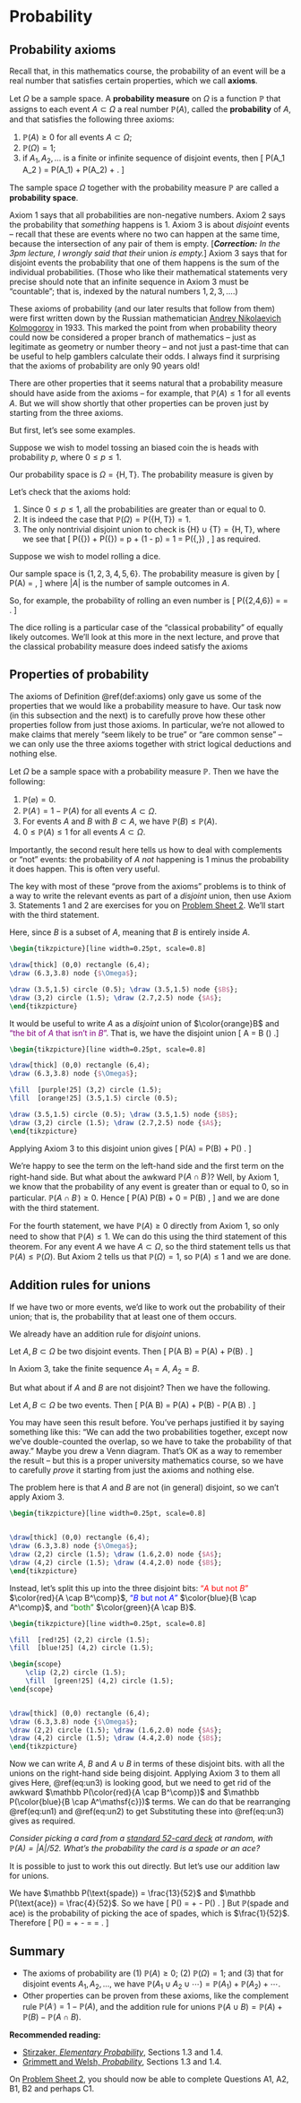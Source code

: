# Probability  {#L04-probability}



## Probability axioms  {#axioms}


Recall that, in this mathematics course, the probability of an event will be a real number that satisfies certain properties, which we call **axioms**.

::: {.definition #axioms}
Let $\Omega$ be a sample space. A **probability measure** on $\Omega$ is a function $\mathbb P$ that assigns to each event $A \subset \Omega$ a real number $\mathbb P(A)$, called the **probability** of $A$, and that satisfies the following three axioms:

1. $\mathbb P(A) \geq 0$ for all events $A \subset \Omega$;
1. $\mathbb P(\Omega) = 1$;
1. if $A_1, A_2, \dots$ is a finite or infinite sequence of disjoint events, then
\[ \mathbb P(A_1 \cup A_2 \cup \cdots) = \mathbb P(A_1) + \mathbb P(A_2) + \cdots . \]

The sample space $\Omega$ together with the probability measure $\mathbb P$ are called a **probability space**.
:::

Axiom 1 says that all probabilities are non-negative numbers. Axiom 2 says the probability that *something* happens is 1. Axiom 3 is about *disjoint* events -- recall that these are events where no two can happen at the same time, because the intersection of any pair of them is empty. [***Correction:** In the 3pm lecture, I wrongly said that their* union *is empty.*] Axiom 3 says that for disjoint events the probability that one of them happens is the sum of the individual probabilities. (Those who like their mathematical statements very precise should note that an infinite sequence in Axiom 3 must be "countable"; that is, indexed by the natural numbers $1, 2, 3, \dots$.)

These axioms of probability (and our later results that follow from them) were first written down by the Russian mathematician [Andrey Nikolaevich Kolmogorov](https://mathshistory.st-andrews.ac.uk/Biographies/Kolmogorov/) in 1933. This marked the point from when probability theory could now be considered a proper branch of mathematics -- just as legitimate as geometry or number theory -- and not just a past-time that can be useful to help gamblers calculate their odds. I always find it surprising that the axioms of probability are only 90 years old!

There are other properties that it seems natural that a probability measure should have aside from the axioms -- for example, that $\mathbb P(A) \leq 1$ for all events $A$. But we will show shortly that other properties can be proven just by starting from the three axioms.

But first, let's see some examples.

::: {.example}
Suppose we wish to model tossing an biased coin the is heads with probability $p$, where $0 \leq p \leq 1$.

Our probability space is $\Omega = \{\text{H}, \text{T}\}$. The probability measure is given by
\begin{align*}
   \mathbb P(\varnothing) &= 0  &  \mathbb P(\{\text{H}\}) &= p \\
   \mathbb P(\{\text{T}\}) &= 1 - p  &  \mathbb P(\{\text{H},\text{T}\})  &= 1 .
\end{align*}

Let's check that the axioms hold:

1. Since $0 \leq p \leq 1$, all the probabilities are greater than or equal to 0.
1. It is indeed the case that $\mathbb P(\Omega) = \mathbb P(\{\text{H},\text{T}\}) = 1$.
1. The only nontrivial disjoint union to check is $\{\text{H}\} \cup \{\text{T}\} = \{\text{H},\text{T}\}$, where we see that
\[ \mathbb P(\{\text{H}\}) + \mathbb P(\{\text{T}\}) = p + (1 - p) = 1 = \mathbb P(\{\text{H},\text{T}\}) , \]
as required.
:::

::: {.example}
Suppose we wish to model rolling a dice.

Our sample space is $\{1,2,3,4,5,6\}$. The probability measure is given by
\[ \mathbb P(A) = \frac{|A|}{6} , \]
where $|A|$ is the number of sample outcomes in $A$.

So, for example, the probability of rolling an even number is 
\[ \mathbb P(\{2,4,6\}) = \frac36 = \frac12 . \]
:::

The dice rolling is a particular case of the "classical probability" of equally likely outcomes. We'll look at this more in the next lecture, and prove that the classical probability measure does indeed satisfy the axioms


## Properties of probability {#prob-properties}



The axioms of Definition \@ref(def:axioms) only gave us some of the properties that we would like a probability measure to have. Our task now (in this subsection and the next) is to carefully prove how these other properties follow from just those axioms. In particular, we're not allowed to make claims that merely "seem likely to be true" or "are common sense" -- we can only use the three axioms together with strict logical deductions and nothing else.

::: {.theorem}
Let $\Omega$ be a sample space with a probability measure $\mathbb P$. Then we have the following:

1. $\mathbb P(\varnothing) = 0$.
1. $\mathbb P(A^\comp) = 1 - \mathbb P(A)$ for all events $A \subset \Omega$.
1. For events $A$ and $B$ with $B \subset A$, we have $\mathbb P(B) \leq \mathbb P(A)$.
1. $0 \leq \mathbb P(A) \leq 1$ for all events $A \subset \Omega$.
:::

Importantly, the second result here tells us how to deal with complements or "not" events: the probability of $A$ *not* happening is 1 minus the probability it does happen. This is often very useful.

::: {.proof}
The key with most of these "prove from the axioms" problems is to think of a way to write the relevant events as part of a *disjoint* union, then use Axiom 3. Statements 1 and 2 are exercises for you on [Problem Sheet 2](#P2). We'll start with the third statement.

Here, since $B$ is a subset of $A$, meaning that $B$ is entirely inside $A$. 

```tikz
\begin{tikzpicture}[line width=0.25pt, scale=0.8]

\draw[thick] (0,0) rectangle (6,4);
\draw (6.3,3.8) node {$\Omega$};

\draw (3.5,1.5) circle (0.5); \draw (3.5,1.5) node {$B$};
\draw (3,2) circle (1.5); \draw (2.7,2.5) node {$A$};
\end{tikzpicture}
```

It would be useful to write $A$ as a *disjoint* union of $\color{orange}B$ and <span style="color: purple;">"the bit of $A$ that isn't in $B$"</span>. That is, we have the disjoint union
\[ A = \color{orange}B \cup (\color{purple}{A \cap B^\comp}) .\]

```tikz
\begin{tikzpicture}[line width=0.25pt, scale=0.8]

\draw[thick] (0,0) rectangle (6,4);
\draw (6.3,3.8) node {$\Omega$};

\fill  [purple!25] (3,2) circle (1.5); 
\fill  [orange!25] (3.5,1.5) circle (0.5); 

\draw (3.5,1.5) circle (0.5); \draw (3.5,1.5) node {$B$};
\draw (3,2) circle (1.5); \draw (2.7,2.5) node {$A$};
\end{tikzpicture}
```

Applying Axiom 3 to this disjoint union gives
\[ \mathbb P(A) =  \mathbb P(\color{orange}B) + \mathbb P(\color{purple}{A \cap B^\comp}) . \]

We're happy to see the term on the left-hand side and the first term on the right-hand side. But what about the awkward $\mathbb P(A \cap B^\comp)$? Well, by Axiom 1, we know that the probability of any event is greater than or equal to 0, so in particular. $\mathbb P(A \cap B^\comp) \geq 0$. Hence
\[ \mathbb P(A)  \geq \mathbb P(B) + 0 = \mathbb P(B) , \]
and we are done with the third statement.

For the fourth statement, we have $\mathbb P(A) \geq 0$ directly from Axiom 1, so only need to show that $\mathbb P(A) \leq 1$. We can do this using the third statement of this theorem. For any event $A$ we have $A \subset \Omega$, so the third statement tells us that $\mathbb P(A) \leq \mathbb P(\Omega)$. But Axiom 2 tells us that $\mathbb P(\Omega) = 1$, so $\mathbb P(A) \leq 1$ and we are done.
:::


## Addition rules for unions  {#addition}


If we have two or more events, we'd like to work out the probability of their union; that is, the probability that at least one of them occurs.

We already have an addition rule for *disjoint* unions.

::: {.theorem}
Let $A, B \subset \Omega$ be two disjoint events. Then
\[ \mathbb P(A \cup B) = \mathbb P(A) + \mathbb P(B) . \]
:::

::: {.proof}
In Axiom 3, take the finite sequence $A_1 = A$, $A_2 = B$.
:::

But what about if $A$ and $B$ are not disjoint? Then we have the following.

::: {.theorem}
Let $A, B \subset \Omega$ be two events. Then
\[ \mathbb P(A \cup B) = \mathbb P(A) + \mathbb P(B) - \mathbb P(A \cap B) . \]
:::

You may have seen this result before. You've perhaps justified it by saying something like this: "We can add the two probabilities together, except now we've double-counted the overlap, so we have to take the probability of that away." Maybe you drew a Venn diagram. That's OK as a way to remember the result -- but this is a proper university mathematics course, so we have to carefully *prove* it starting from just the axioms and nothing else.

::: {.proof}
The problem here is that $A$ and $B$ are not (in general) disjoint, so we can't apply Axiom 3.

```tikz
\begin{tikzpicture}[line width=0.25pt, scale=0.8]


\draw[thick] (0,0) rectangle (6,4);
\draw (6.3,3.8) node {$\Omega$};
\draw (2,2) circle (1.5); \draw (1.6,2.0) node {$A$};
\draw (4,2) circle (1.5); \draw (4.4,2.0) node {$B$};
\end{tikzpicture}
```

Instead, let's split this up into the three disjoint bits: <span style="color: red;">"$A$ but not $B$"</span> $\color{red}{A \cap B^\comp}$, <span style="color: blue;">"$B$ but not $A$"</span> $\color{blue}{B \cap A^\comp}$, and <span style="color: green;">"both"</span> $\color{green}{A \cap B}$.

```tikz
\begin{tikzpicture}[line width=0.25pt, scale=0.8]

\fill  [red!25] (2,2) circle (1.5);
\fill  [blue!25] (4,2) circle (1.5); 

\begin{scope} 
	\clip (2,2) circle (1.5);
	\fill  [green!25] (4,2) circle (1.5); 
\end{scope}


\draw[thick] (0,0) rectangle (6,4);
\draw (6.3,3.8) node {$\Omega$};
\draw (2,2) circle (1.5); \draw (1.6,2.0) node {$A$};
\draw (4,2) circle (1.5); \draw (4.4,2.0) node {$B$};
\end{tikzpicture}
```

Now we can write $A$, $B$ and $A \cup B$ in terms of these disjoint bits.
\begin{align}
A &= (\color{red}{A \cap B^\mathsf{c}}) \cup (\color{green}{A \cap B}) \\
B &= (\color{blue}{B \cap A^\mathsf{c}}) \cup (\color{green}{A \cap B}) \\
A \cup B &= (\color{red}{A \cap B^\mathsf{c}}) \cup (\color{blue}{B \cap A^\mathsf{c}}) \cup (\color{green}{A \cap B}),
\end{align}
with all the unions on the right-hand side being disjoint. Applying Axiom 3 to them all gives
\begin{align}
\mathbb P(A) &= \mathbb P(\color{red}{A \cap B^\comp}) + \mathbb P(\color{green}{A \cap B}) (\#eq:un1)  \\
\mathbb P(B) &= \mathbb P(\color{blue}{B \cap A^\mathsf{c}}) + \mathbb P(\color{green}{A \cap B})  (\#eq:un2) \\
\mathbb P(A \cup B) &= \mathbb P(\color{red}{A \cap B^\comp}) + \mathbb P(\color{blue}{B \cap A^\mathsf{c}}) + \mathbb P(\color{green}{A \cap B}) . (\#eq:un3)
\end{align}
Here, \@ref(eq:un3) is looking good, but we need to get rid of the awkward $\mathbb P(\color{red}{A \cap B^\comp})$ and $\mathbb P(\color{blue}{B \cap A^\mathsf{c}})$ terms. We can do that be rearranging \@ref(eq:un1) and \@ref(eq:un2) to get
\begin{align}
\mathbb P(\color{red}{A \cap B^\comp}) &= \mathbb P(A) - \mathbb P(\color{green}{A \cap B}) \\
\mathbb P(\color{blue}{B \cap A^\mathsf{c}}) &= \mathbb P(B) - \mathbb P(\color{green}{A \cap B}) .
\end{align}
Substituting these into \@ref(eq:un3) gives
\begin{align}
\mathbb P(A \cup B) &= \mathbb P(A) - \mathbb P(\color{green}{A \cap B}) + \mathbb P(B) - \mathbb P(\color{green}{A \cap B}) + \mathbb P(\color{green}{A \cap B}) \\
  &= \mathbb P(A)+ \mathbb P(B) - \mathbb P(A \cap B) ,
\end{align}
as required.
:::



::: {.example}
*Consider picking a card from a [standard 52-card deck](https://en.wikipedia.org/wiki/Standard_52-card_deck) at random, with $\mathbb P(A) = |A|/52$. What's the probability the card is a spade or an ace?*

It is possible to just to work this out directly. But let's use our addition law for unions.

We have $\mathbb P(\text{spade}) = \frac{13}{52}$ and $\mathbb P(\text{ace}) = \frac{4}{52}$. So we have
\[ \mathbb P(\text{spade or ace}) = \tfrac{13}{52} + \tfrac{4}{52} - \mathbb P(\text{spade and ace}) . \]
But $\mathbb P(\text{spade and ace})$ is the probability of picking the ace of spades, which is $\frac{1}{52}$. Therefore
\[ \mathbb P(\text{spade or ace}) = \tfrac{13}{52} + \tfrac{4}{52}  - \tfrac{1}{52} = \tfrac{16}{52} = \tfrac{4}{13} . \]
:::



## Summary  {#summary-L04 .unnumbered}

::: {.mysummary}
* The axioms of probability are (1) $\mathbb P(A) \geq 0$; (2) $\mathbb P(\Omega) = 1$; and (3) that for disjoint events $A_1, A_2, \dots$, we have $\mathbb P(A_1 \cup A_2 \cup \cdots) = \mathbb P(A_1) + \mathbb P(A_2) + \cdots$.
* Other properties can be proven from these axioms, like the complement rule $\mathbb P(A^\comp) = 1 - \mathbb P(A)$, and the addition rule for unions $\mathbb P(A \cup B) = \mathbb P(A) + \mathbb P(B) - \mathbb P(A \cap B)$.
:::

**Recommended reading:**

* [Stirzaker, *Elementary Probability*](https://leeds.primo.exlibrisgroup.com/permalink/44LEE_INST/13rlbcs/alma991013131349705181), Sections 1.3 and 1.4.
* [Grimmett and Welsh, *Probability*](https://leeds.primo.exlibrisgroup.com/permalink/44LEE_INST/13rlbcs/alma991002938669705181), Sections 1.3 and 1.4.

On [Problem Sheet 2](#P2), you should now be able to complete Questions A1, A2, B1, B2 and perhaps C1.
